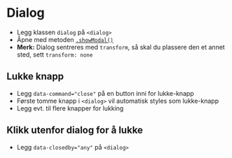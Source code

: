 
<Meta of={stories} />

# Dialog

- Legg klassen `dialog` på `<dialog>`
- Åpne med metoden [`.showModal()`](https://developer.mozilla.org/en-US/docs/Web/API/HTMLDialogElement/showModal)
- **Merk:** Dialog sentreres med `transform`, så skal du plassere den et annet sted, sett `transform: none`
<Canvas of={stories.Default} />

## Lukke knapp
- Legg `data-command="close"` på en button inni for lukke-knapp
- Første tomme knapp i `<dialog>` vil automatisk styles som lukke-knapp
- Legg evt. til flere knapper for lukking
<Canvas of={stories.WithClose} />

## Klikk utenfor dialog for å lukke
- Legg `data-closedby="any"` på `<dialog>`
<Canvas of={stories.WithBackdropClose} />